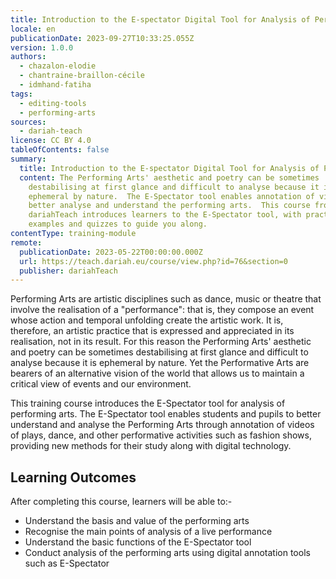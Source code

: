 ```yaml
---
title: Introduction to the E-spectator Digital Tool for Analysis of Performing Arts
locale: en
publicationDate: 2023-09-27T10:33:25.055Z
version: 1.0.0
authors:
  - chazalon-elodie
  - chantraine-braillon-cécile
  - idmhand-fatiha
tags:
  - editing-tools
  - performing-arts
sources:
  - dariah-teach
license: CC BY 4.0
tableOfContents: false
summary:
  title: Introduction to the E-spectator Digital Tool for Analysis of Performing Arts
  content: The Performing Arts' aesthetic and poetry can be sometimes
    destabilising at first glance and difficult to analyse because it is
    ephemeral by nature.  The E-Spectator tool enables annotation of videos to
    better analyse and understand the performing arts.  This course from
    dariahTeach introduces learners to the E-Spectator tool, with practical
    examples and quizzes to guide you along.
contentType: training-module
remote:
  publicationDate: 2023-05-22T00:00:00.000Z
  url: https://teach.dariah.eu/course/view.php?id=76&section=0
  publisher: dariahTeach
---
```

Performing Arts are artistic disciplines such as dance, music or theatre that involve the realisation of a "performance": that is, they compose an event whose action and temporal unfolding create the artistic work. It is, therefore, an artistic practice that is expressed and appreciated in its realisation, not in its result.  For this reason t﻿he Performing Arts' aesthetic and poetry can be sometimes destabilising at first glance and difficult to analyse because it is ephemeral by nature. Yet the Performative Arts are bearers of an alternative vision of the world that allows us to maintain a critical view of events and our environment.

This training course introduces the E-Spectator tool for analysis of performing arts.  The E-Spectator tool enables students and pupils to better understand and analyse the Performing Arts through annotation of videos of plays, dance, and other performative activities such as fashion shows, providing new methods for their study along with digital technology.

## L﻿earning Outcomes

A﻿fter completing this course, learners will be able to:-

* U﻿nderstand the basis and value of the performing arts
* R﻿ecognise the main points of analysis of a live performance
* U﻿nderstand the basic functions of the E-Spectator tool
* C﻿onduct analysis of the performing arts using digital annotation tools such as E-Spectator

<ExternalResource title="Interested in learning more?" subtitle="Check out &#x22;Introduction to the E-Spectator digital tool&#x22;" url="https://teach.dariah.eu/course/view.php?id=76&section=0" />

